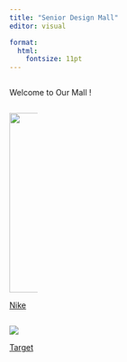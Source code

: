 ```yaml
---
title: "Senior Design Mall"
editor: visual

format:
  html:
    fontsize: 11pt
---
```


::: columns
::: {.column width="50%"}
Welcome to Our Mall !
:::
:::

::: {.column width="50%"}
::: {.column width="20%"}
![](nike.jpeg){width="319"}

[Nike](Nike.qmd)
:::

::: {.column width="20%"}
![](target.png)

[Target](Target.qmd)
:::
:::
